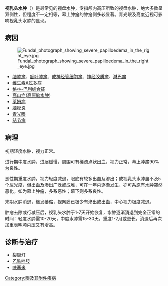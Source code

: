 {{Medical|time=2014-12-14T06:56:49+00:00}}
{{unreferenced|time=2014-12-14T06:56:49+00:00}}

{{Infobox medical condition
| name            = 视乳头水肿
| image           = Papilledema.jpg
| caption         = 左眼视乳头水肿
| DiseasesDB      = 9580
| ICD10           = {{ICD10|H147|1|h|46}}
| MeshID          = D010211
}}

'''视乳头水肿'''（{{Lang-en|Papilledema}}）是最常见的视盘水肿，专指颅内高压所致的视盘水肿，绝大多数呈双侧性，但程度不一定相等，幕上肿瘤的肿瘤侧多较显著。青光眼及高度近视可影响视乳头水肿的显现。

== 病因 ==
[[Image:Fundal_photograph_showing_severe_papilloedema_in_the_right_eye.jpg|thumb]]
*[[脑肿瘤|脑肿瘤]]、[[额叶|额叶]][[肿瘤|肿瘤]]、[[成神经管细胞瘤|成神经管细胞瘤]]、[[神经胶质瘤|神经胶质瘤]]、[[淋巴瘤|淋巴瘤]]
*[[维生素A过多症|维生素A过多症]]
*[[格林-巴利综合征|格林-巴利综合征]]
*[[高山症|高山症]]([[高原脑水肿|高原脑水肿]])
*[[莱姆病|莱姆病]]
*[[脑膜炎|脑膜炎]]
*[[青光眼|青光眼]]
*[[结节病|结节病]]

== 病理 ==
初期轻度水肿，视力正常。

进行期中度水肿，进展缓慢，周围可有稀疏点状出血，视力正常，幕上肿瘤90%为良性。

恶性期重度水肿，视力轻度减退，眼底有较多出血及渗出；或视乳头水肿虽不及5个屈光度，但出血及渗出广泛或成堆，可在一年内逐渐发生，亦可系原有水肿突然恶化。如为幕上肿瘤，多系恶性；幕下则多系良性。

末期水肿消退，继发萎缩，视网膜已极少有渗出或出血，中心视力极度减退。

肿瘤去除或行减压后，视乳头水肿于1-7天开始恢复，水肿逐渐消退到完全正常的时间：轻度水肿需10-20天，中度水肿需15-30天，重度1-2月或更长。消退后再次加重表明颅内压又有增高。

== 诊断与治疗 ==
* [[裂隙灯|裂隙灯]]
* [[乙酰唑胺|乙酰唑胺]]
* [[呋塞米|呋塞米]]

[[Category:眼及其附件疾病|Category:眼及其附件疾病]]